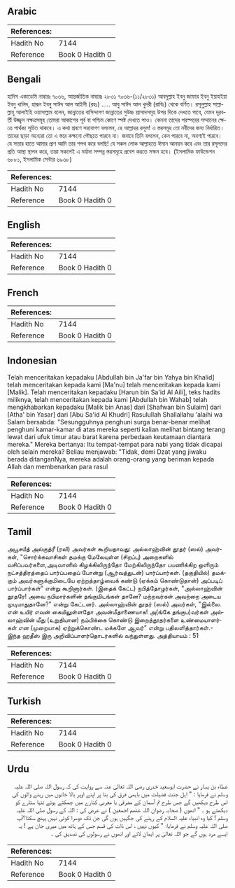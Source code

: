 ## Arabic


<div dir="rtl" lang="ar" style={{fontSize:'larger',backgroundColor:'#f8f9fa',padding:20}}>

</div>
<div style={{backgroundColor:'#f8f9fa',padding:20, marginBottom: 10}}><table> <thead> <tr> <th>References:</th> <th></th> </tr> </thead> <tbody><tr><td>Hadith No</td><td>7144</td></tr><tr><td>Reference</td><td>Book 0 Hadith 0</td></tr></tbody></table></div>

## Bengali


<div dir="ltr" lang="bn" style={{fontSize:'larger',backgroundColor:'#f8f9fa',padding:20}}>
হাদিস একাডেমি নাম্বারঃ ৭০৩৬, আন্তর্জাতিক নাম্বারঃ ২৮৩১ ৭০৩৬-(১১/২৮৩১) আবদুল্লাহ ইবনু জাফার ইবনু ইয়াহইয়া ইবনু খালিদ, হারূন ইবনু সাঈদ আল আইলী (রহঃ) ..... আবু সাঈদ আল খুদরী (রাযিঃ) থেকে বর্ণিত। রসূলুল্লাহ সাল্লাল্লাহু আলাইহি ওয়াসাল্লাম বলেন, জান্নাতের বাসিন্দাগণ জান্নাতের সুউচ্চ প্রাসাদসমূহ উপর দিকে দেখতে পাবে, যেমন দূরবর্তী উজ্জ্বল নক্ষত্রসমূহ তোমরা আকাশের পূর্ব বা পশ্চিম কোণে স্পষ্ট দেখতে পাও। কেননা তাদের পরস্পরের সম্মানের ক্ষেত্রে পার্থক্য সূচিত থাকবে। এ কথা শ্রবণে সহাবাগণ বললেন, হে আল্লাহর রসূল! এ স্তরসমূহ তো নবীদের জন্য নির্ধারিত। তাদের ছাড়া অন্যেরা তো এ স্তরে কক্ষনো পৌছতে পারবে না। জবাবে তিনি বললেন, কেন পারবে না, অবশ্যই পারবে। যে সত্তার হাতে আমার প্রাণ আমি তার শপথ করে বলছি! যে সকল লোক আল্লাহতে ঈমান আনয়ন করে এবং তার রসূলদের প্রতি আস্থা স্থাপন করে, তারা সকলেই এ মর্যাদা সম্পন্ন স্তরসমূহে প্রবেশ করতে সক্ষম হবে। (ইসলামিক ফাউন্ডেশন ৬৮৮১, ইসলামিক সেন্টার ৬৯৩৮)
</div>
<div style={{backgroundColor:'#f8f9fa',padding:20, marginBottom: 10}}><table> <thead> <tr> <th>References:</th> <th></th> </tr> </thead> <tbody><tr><td>Hadith No</td><td>7144</td></tr><tr><td>Reference</td><td>Book 0 Hadith 0</td></tr></tbody></table></div>

## English


<div dir="ltr" lang="en" style={{fontSize:'larger',backgroundColor:'#f8f9fa',padding:20}}>

</div>
<div style={{backgroundColor:'#f8f9fa',padding:20, marginBottom: 10}}><table> <thead> <tr> <th>References:</th> <th></th> </tr> </thead> <tbody><tr><td>Hadith No</td><td>7144</td></tr><tr><td>Reference</td><td>Book 0 Hadith 0</td></tr></tbody></table></div>

## French


<div dir="ltr" lang="fr" style={{fontSize:'larger',backgroundColor:'#f8f9fa',padding:20}}>

</div>
<div style={{backgroundColor:'#f8f9fa',padding:20, marginBottom: 10}}><table> <thead> <tr> <th>References:</th> <th></th> </tr> </thead> <tbody><tr><td>Hadith No</td><td>7144</td></tr><tr><td>Reference</td><td>Book 0 Hadith 0</td></tr></tbody></table></div>

## Indonesian


<div dir="ltr" lang="id" style={{fontSize:'larger',backgroundColor:'#f8f9fa',padding:20}}>
Telah menceritakan kepadaku [Abdullah bin Ja'far bin Yahya bin Khalid] telah menceritakan kepada kami [Ma'nu] telah menceritakan kepada kami [Malik]. Telah menceritakan kepadaku [Harun bin Sa'id Al Aili], teks hadits miliknya, telah menceritakan kepada kami [Abdullah bin Wahab] telah mengkhabarkan kepadaku [Malik bin Anas] dari [Shafwan bin Sulaim] dari [Atha' bin Yasar] dari [Abu Sa'id Al Khudri] Rasulullah Shallallahu 'alaihi wa Salam bersabda: "Sesungguhnya penghuni surga benar-benar melihat penghuni kamar-kamar di atas mereka seperti kalian melihat bintang terang lewat dari ufuk timur atau barat karena perbedaan keutamaan diantara mereka." Mereka bertanya: Itu tempat-tempat para nabi yang tidak dicapai oleh selain mereka? Beliau menjawab: "Tidak, demi Dzat yang jiwaku berada ditanganNya, mereka adalah orang-orang yang beriman kepada Allah dan membenarkan para rasul
</div>
<div style={{backgroundColor:'#f8f9fa',padding:20, marginBottom: 10}}><table> <thead> <tr> <th>References:</th> <th></th> </tr> </thead> <tbody><tr><td>Hadith No</td><td>7144</td></tr><tr><td>Reference</td><td>Book 0 Hadith 0</td></tr></tbody></table></div>

## Tamil


<div dir="ltr" lang="ta" style={{fontSize:'larger',backgroundColor:'#f8f9fa',padding:20}}>
அபூசயீத் அல்குத்ரீ (ரலி) அவர்கள் கூறியதாவது: அல்லாஹ்வின் தூதர் (ஸல்) அவர்கள், "சொர்க்கவாசிகள் தமக்கு மேலேயுள்ள (சிறப்பு) அறைகளில் வசிப்பவர்களை,அடிவானில் கிழக்கிலிருந்தோ மேற்கிலிருந்தோ பயணிக்கிற ஒளிரும் நட்சத்திரத்தைப் பார்ப்பதைப் போன்று (ஆர்வத்துடன்) பார்ப்பார்கள். (தகுதியில்) தமக்கும் அவர்களுக்குமிடையே ஏற்றத்தாழ்வைக் கண்டு (ஏக்கம் கொண்டுதான்) அப்படிப் பார்ப்பார்கள்" என்று கூறினார்கள். (இதைக் கேட்ட) நபித்தோழர்கள், "அல்லாஹ்வின் தூதரே! அவை நபிமார்களின் தங்குமிடங்கள் தானே? மற்றவர்கள் அவற்றை அடைய முடியாதுதானே?" என்று கேட்டனர். அல்லாஹ்வின் தூதர் (ஸல்) அவர்கள், "இல்லை. என் உயிர் எவன் கையிலுள்ளதோ அவன்மீதாணையாக! அ(ங்கே தங்குப)வர்கள் அல்லாஹ்வின் மீது (உறுதியான) நம்பிக்கை கொண்டு இறைத்தூதர்களை உண்மையாளர்கள் என (முறையாக) ஏற்றுக்கொண்ட மக்களே ஆவர்" என்று பதிலளித்தார்கள்.- இந்த ஹதீஸ் இரு அறிவிப்பாளர்தொடர்களில் வந்துள்ளது. அத்தியாயம் : 51
</div>
<div style={{backgroundColor:'#f8f9fa',padding:20, marginBottom: 10}}><table> <thead> <tr> <th>References:</th> <th></th> </tr> </thead> <tbody><tr><td>Hadith No</td><td>7144</td></tr><tr><td>Reference</td><td>Book 0 Hadith 0</td></tr></tbody></table></div>

## Turkish


<div dir="ltr" lang="tr" style={{fontSize:'larger',backgroundColor:'#f8f9fa',padding:20}}>

</div>
<div style={{backgroundColor:'#f8f9fa',padding:20, marginBottom: 10}}><table> <thead> <tr> <th>References:</th> <th></th> </tr> </thead> <tbody><tr><td>Hadith No</td><td>7144</td></tr><tr><td>Reference</td><td>Book 0 Hadith 0</td></tr></tbody></table></div>

## Urdu


<div dir="rtl" lang="ur" style={{fontSize:'larger',backgroundColor:'#f8f9fa',padding:20}}>
عطاء بن یسار نے حضرت ابوسعید خدری رضی اللہ تعالیٰ عنہ سے روایت کی کہ رسول اللہ صلی اللہ علیہ وسلم نے فرمایا : " اہل جنت فضیلت میں باہمی فرق کی بنا پر اپنے اوپر بالا خانوں میں رہنے والوں کی اس طرح دیکھیں گے جس طرح تم آسمان کے مشرقی یا مغربی کنارے میں چمکتے ہوئے تنہا ستارے کو دیکھتے ہو ۔ " انھوں ( صحابہ رضوان اللہ عنھم اجمعین ) نے عرض کی : اللہ کے رسول صلی اللہ علیہ وسلم ! کیا وہ انبیاء علیہ السلام کے رہنے کی جگہیں ہوں گی جن تک دوسرا کوئی نہیں پہنچ سکتا؟آپ صلی اللہ علیہ وسلم نے فرمایا؛ " کیوں نہیں ، اس ذات کی قسم جس کے ہاتھ میں میری جان ہے ! یہ ایسے مرد ہوں گے جو اللہ تعالیٰ پر ایمان لائے اور انھوں نے رسولوں کی تصدیق کی ۔
</div>
<div style={{backgroundColor:'#f8f9fa',padding:20, marginBottom: 10}}><table> <thead> <tr> <th>References:</th> <th></th> </tr> </thead> <tbody><tr><td>Hadith No</td><td>7144</td></tr><tr><td>Reference</td><td>Book 0 Hadith 0</td></tr></tbody></table></div>